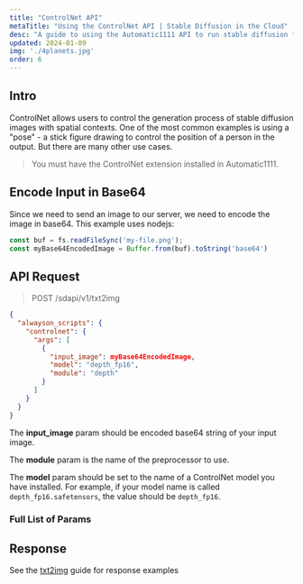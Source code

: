 ```yaml
---
title: "ControlNet API"
metaTitle: "Using the ControlNet API | Stable Diffusion in the Cloud"
desc: "A guide to using the Automatic1111 API to run stable diffusion from an app or a batch process"
updated: 2024-01-09
img: './4planets.jpg'
order: 6
---
```











## Intro

ControlNet allows users to control the generation process of stable diffusion images with spatial contexts. One of the  most common examples is using a "pose" - a stick figure drawing to control the position of a person in the output. But there are many other use cases.

> You must have the ControlNet extension installed in Automatic1111.

## Encode Input in Base64

Since we need to send an image to our server, we need to encode the image in base64. This example uses nodejs:

```js
const buf = fs.readFileSync('my-file.png');
const myBase64EncodedImage = Buffer.from(buf).toString('base64')
```

## API Request

> POST /sdapi/v1/txt2img

```json
{
  "alwayson_scripts": {
    "controlnet": {
      "args": [
        {
          "input_image": myBase64EncodedImage,
          "model": "depth_fp16",
          "module": "depth"
        }
      ]
    }
  }
}
```

The **input_image** param should be encoded base64 string of your input image.

The **module** param is the name of the preprocessor to use.

The **model** param should be set to the name of a ControlNet model you have installed. For example, if your model name is called `depth_fp16.safetensors`, the value should be `depth_fp16`.

### Full List of Params

<ParamTable type="controlnet"/>

## Response

See the [txt2img](txt2img) guide for response examples


